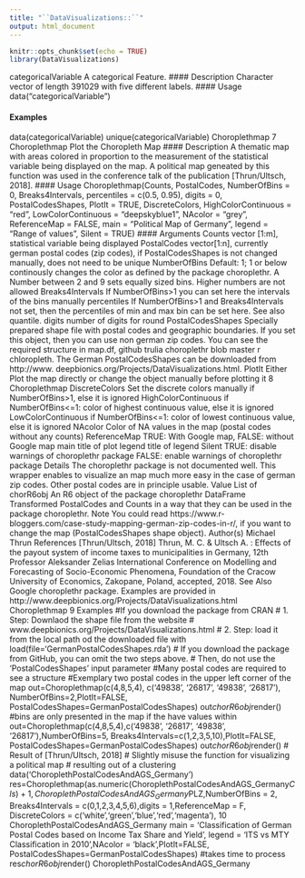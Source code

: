 ```yaml
---
title: "``DataVisualizations::``"
output: html_document
---
```




```r
knitr::opts_chunk$set(echo = TRUE)
library(DataVisualizations)
```
categoricalVariable A categorical Feature.
#### Description
Character vector of length 391029 with five different labels.
#### Usage
data("categoricalVariable")

#### Examples
data(categoricalVariable)
unique(categoricalVariable)
Choroplethmap 7
Choroplethmap Plot the Choropleth Map
#### Description
A thematic map with areas colored in proportion to the measurement of the statistical variable being
displayed on the map. A political map geneated by this function was used in the conference talk of
the publication [Thrun/Ultsch, 2018].
#### Usage
Choroplethmap(Counts, PostalCodes, NumberOfBins = 0,
Breaks4Intervals, percentiles = c(0.5, 0.95),
digits = 0, PostalCodesShapes, PlotIt = TRUE,
DiscreteColors, HighColorContinuous = "red",
LowColorContinuous = "deepskyblue1", NAcolor = "grey",
ReferenceMap = FALSE, main = "Political Map of Germany",
legend = "Range of values", Silent = TRUE)
#### Arguments
Counts vector [1:m], statistical variable being displayed
PostalCodes vector[1:n], currently german postal codes (zip codes), if PostalCodesShapes
is not changed manually, does not need to be unique
NumberOfBins Default: 1; 1 or below continously changes the color as defined by the package
choroplethr. A Number between 2 and 9 sets equally sized bins. Higher
numbers are not allowed
Breaks4Intervals
If NumberOfBins>1 you can set here the intervals of the bins manually
percentiles If NumberOfBins>1 and Breaks4Intervals not set, then the percentiles of min
and max bin can be set here. See also quantile.
digits number of digits for round
PostalCodesShapes
Specially prepared shape file with postal codes and geographic boundaries. If
you set this object, then you can use non german zip codes. You can see the
required structure in map.df, github trulia choroplethr blob master r chloropleth.
The German PostalCodesShapes can be downloaded from http://www.
deepbionics.org/Projects/DataVisualizations.html.
PlotIt Either Plot the map directly or change the object manually before plotting it
8 Choroplethmap
DiscreteColors Set the discrete colors manually if NumberOfBins>1, else it is ignored
HighColorContinuous
if NumberOfBins<=1: color of highest continuous value, else it is ignored
LowColorContinuous
if NumberOfBins<=1: color of lowest continuous value, else it is ignored
NAcolor Color of NA values in the map (postal codes without any counts)
ReferenceMap TRUE: With Google map, FALSE: without Google map
main title of plot
legend title of legend
Silent TRUE: disable warnings of choroplethr package FALSE: enable warnings of
choroplethr package
Details
The choroplethr package is not documented well. This wrapper enables to visualize an map much
more easy in the case of german zip codes. Other postal codes are in principle usable.
Value
List of
chorR6obj An R6 object of the package choroplethr
DataFrame Transformed PostalCodes and Counts in a way that they can be used in the
package choroplethr.
Note
You could read https://www.r-bloggers.com/case-study-mapping-german-zip-codes-in-r/,
if you want to change the map (PostalCodesShapes shape object).
Author(s)
Michael Thrun
References
[Thrun/Ultsch, 2018] Thrun, M. C. & Ultsch A. : Effects of the payout system of income taxes
to municipalities in Germany, 12th Professor Aleksander Zelias International Conference on Modelling
and Forecasting of Socio-Economic Phenomena, Foundation of the Cracow University of
Economics, Zakopane, Poland, accepted, 2018.
See Also
Google choroplethr package.
Examples are provided in http://www.deepbionics.org/Projects/DataVisualizations.html
Choroplethmap 9
Examples
#If you download the package from CRAN
# 1. Step: Downlaod the shape file from the website
# www.deepbionics.org/Projects/DataVisualizations.html
# 2. Step: load it from the local path od the downloaded file with
load(file='GermanPostalCodesShapes.rda')
# If you download the package from GitHub, you can omit the two steps above.
# Then, do not use the 'PostalCodesShapes' input parameter
#Many postal codes are required to see a structure
#Exemplary two postal codes in the upper left corner of the map
out=Choroplethmap(c(4,8,5,4),
c('49838', '26817', '49838', '26817'),
NumberOfBins=2,PlotIt=FALSE,
PostalCodesShapes=GermanPostalCodesShapes)
out$chorR6obj$render()
#bins are only presented in the map if the have values within
out=Choroplethmap(c(4,8,5,4),c('49838', '26817',
'49838', '26817'),NumberOfBins=5,
Breaks4Intervals=c(1,2,3,5,10),PlotIt=FALSE,
PostalCodesShapes=GermanPostalCodesShapes)
out$chorR6obj$render()
# Result of [Thrun/Ultsch, 2018]
# Slightly misuse the function for visualizing a political map
# resulting out of a clustering
data('ChoroplethPostalCodesAndAGS_Germany')
res=Choroplethmap(as.numeric(ChoroplethPostalCodesAndAGS_Germany$Cls)+1,
ChoroplethPostalCodesAndAGS_Germany$PLZ,NumberOfBins = 2,
Breaks4Intervals = c(0,1,2,3,4,5,6),digits = 1,ReferenceMap = F,
DiscreteColors = c('white','green','blue','red','magenta'),
10 ChoroplethPostalCodesAndAGS_Germany
main = 'Classification of German Postal Codes based on Income Tax Share and Yield',
legend = 'ITS vs MTY Classification in 2010',NAcolor = 'black',PlotIt=FALSE,
PostalCodesShapes=GermanPostalCodesShapes)
#takes time to process
res$chorR6obj$render()
ChoroplethPostalCodesAndAGS_Germany
